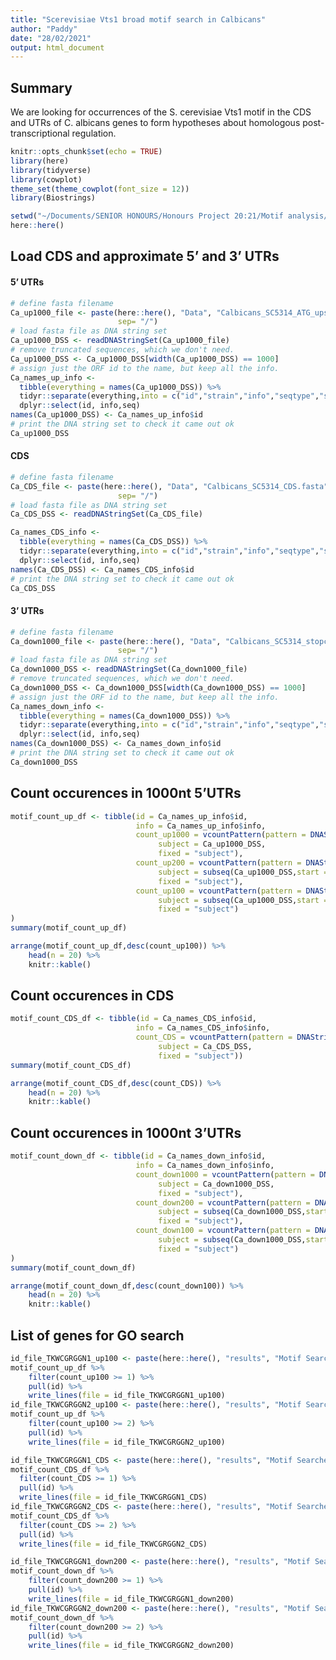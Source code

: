 ```yaml
---
title: "Scerevisiae Vts1 broad motif search in Calbicans"
author: "Paddy"
date: "28/02/2021"
output: html_document
---
```

## Summary
We are looking for occurrences of the S. cerevisiae Vts1 motif in the CDS and UTRs of C. albicans genes to form hypotheses about homologous post-transcriptional regulation.


```r
knitr::opts_chunk$set(echo = TRUE)
library(here)
library(tidyverse)
library(cowplot)
theme_set(theme_cowplot(font_size = 12))
library(Biostrings)
```

```r
setwd("~/Documents/SENIOR HONOURS/Honours Project 20:21/Motif analysis/Scerevisiae_RBP_motifs_Calbicans/src/")
here::here() 
```
## Load CDS and approximate 5' and 3' UTRs
#### 5' UTRs
```r
# define fasta filename
Ca_up1000_file <- paste(here::here(), "Data", "Calbicans_SC5314_ATG_upstream_1000nt.fasta",
                        sep= "/")
# load fasta file as DNA string set
Ca_up1000_DSS <- readDNAStringSet(Ca_up1000_file)
# remove truncated sequences, which we don't need.
Ca_up1000_DSS <- Ca_up1000_DSS[width(Ca_up1000_DSS) == 1000]
# assign just the ORF id to the name, but keep all the info. 
Ca_names_up_info <- 
  tibble(everything = names(Ca_up1000_DSS)) %>%
  tidyr::separate(everything,into = c("id","strain","info","seqtype","seq","length"), sep = " \\| ") %>%
  dplyr::select(id, info,seq)
names(Ca_up1000_DSS) <- Ca_names_up_info$id
# print the DNA string set to check it came out ok
Ca_up1000_DSS
```
#### CDS
```r
# define fasta filename
Ca_CDS_file <- paste(here::here(), "Data", "Calbicans_SC5314_CDS.fasta",
                        sep= "/")
# load fasta file as DNA string set
Ca_CDS_DSS <- readDNAStringSet(Ca_CDS_file)

Ca_names_CDS_info <- 
  tibble(everything = names(Ca_CDS_DSS)) %>% 
  tidyr::separate(everything,into = c("id","strain","info","seqtype","seq","length"), sep = " \\| ") %>%
  dplyr::select(id, info,seq)
names(Ca_CDS_DSS) <- Ca_names_CDS_info$id
# print the DNA string set to check it came out ok
Ca_CDS_DSS
```
#### 3' UTRs
```r
# define fasta filename
Ca_down1000_file <- paste(here::here(), "Data", "Calbicans_SC5314_stopcodon_downstream_1000nt.fasta",
                        sep= "/")
# load fasta file as DNA string set
Ca_down1000_DSS <- readDNAStringSet(Ca_down1000_file)
# remove truncated sequences, which we don't need.
Ca_down1000_DSS <- Ca_down1000_DSS[width(Ca_down1000_DSS) == 1000]
# assign just the ORF id to the name, but keep all the info. 
Ca_names_down_info <- 
  tibble(everything = names(Ca_down1000_DSS)) %>%
  tidyr::separate(everything,into = c("id","strain","info","seqtype","seq","length"), sep = " \\| ") %>%
  dplyr::select(id, info,seq)
names(Ca_down1000_DSS) <- Ca_names_down_info$id
# print the DNA string set to check it came out ok
Ca_down1000_DSS
```

## Count occurences in 1000nt 5'UTRs
```r
motif_count_up_df <- tibble(id = Ca_names_up_info$id,
                            info = Ca_names_up_info$info,
                            count_up1000 = vcountPattern(pattern = DNAString("TKWCGRGGN"),
                                 subject = Ca_up1000_DSS,
                                 fixed = "subject"),
                            count_up200 = vcountPattern(pattern = DNAString("TKWCGRGGN"),
                                 subject = subseq(Ca_up1000_DSS,start = 801L, end = 1000L),
                                 fixed = "subject"),
                            count_up100 = vcountPattern(pattern = DNAString("TKWCGRGGN"),
                                 subject = subseq(Ca_up1000_DSS,start = 901L, end = 1000L),
                                 fixed = "subject")
)
summary(motif_count_up_df)
```
```r
arrange(motif_count_up_df,desc(count_up100)) %>%
    head(n = 20) %>%
    knitr::kable()
```

## Count occurences in CDS
```r
motif_count_CDS_df <- tibble(id = Ca_names_CDS_info$id,
                            info = Ca_names_CDS_info$info,
                            count_CDS = vcountPattern(pattern = DNAString("TKWCGRGGN"),
                                 subject = Ca_CDS_DSS,
                                 fixed = "subject"))
summary(motif_count_CDS_df)
```
```r
arrange(motif_count_CDS_df,desc(count_CDS)) %>%
    head(n = 20) %>%
    knitr::kable()
```

## Count occurences in 1000nt 3'UTRs
```r
motif_count_down_df <- tibble(id = Ca_names_down_info$id,
                            info = Ca_names_down_info$info,
                            count_down1000 = vcountPattern(pattern = DNAString("TKWCGRGGN"),
                                 subject = Ca_down1000_DSS,
                                 fixed = "subject"),
                            count_down200 = vcountPattern(pattern = DNAString("TKWCGRGGN"),
                                 subject = subseq(Ca_down1000_DSS,start = 1L, end = 200L),
                                 fixed = "subject"),
                            count_down100 = vcountPattern(pattern = DNAString("TKWCGRGGN"),
                                 subject = subseq(Ca_down1000_DSS,start = 1L, end = 100L),
                                 fixed = "subject")
)
summary(motif_count_down_df)
```
```r
arrange(motif_count_down_df,desc(count_down100)) %>%
    head(n = 20) %>%
    knitr::kable()
```

## List of genes for GO search

```r
id_file_TKWCGRGGN1_up100 <- paste(here::here(), "results", "Motif Searches", "Vts1", "Ca_id_list_TKWCGRGGN1_up100.txt", sep = "/")
motif_count_up_df %>%
    filter(count_up100 >= 1) %>%
    pull(id) %>%
    write_lines(file = id_file_TKWCGRGGN1_up100)
id_file_TKWCGRGGN2_up100 <- paste(here::here(), "results", "Motif Searches", "Vts1", "Ca_id_list_TKWCGRGGN2_up100.txt", sep = "/")
motif_count_up_df %>%
    filter(count_up100 >= 2) %>%
    pull(id) %>%
    write_lines(file = id_file_TKWCGRGGN2_up100)
```
```r
id_file_TKWCGRGGN1_CDS <- paste(here::here(), "results", "Motif Searches", "Vts1", "Ca_id_list_TKWCGRGGN1_CDS.txt", sep = "/")
motif_count_CDS_df %>% 
  filter(count_CDS >= 1) %>% 
  pull(id) %>% 
  write_lines(file = id_file_TKWCGRGGN1_CDS)
id_file_TKWCGRGGN2_CDS <- paste(here::here(), "results", "Motif Searches", "Vts1", "Ca_id_list_TKWCGRGGN2_CDS.txt", sep = "/")
motif_count_CDS_df %>% 
  filter(count_CDS >= 2) %>% 
  pull(id) %>%
  write_lines(file = id_file_TKWCGRGGN2_CDS)
```
```r
id_file_TKWCGRGGN1_down200 <- paste(here::here(), "results", "Motif Searches", "Vts1", "Ca_id_list_TKWCGRGGN1_down200.txt", sep = "/")
motif_count_down_df %>%
    filter(count_down200 >= 1) %>%
    pull(id) %>%
    write_lines(file = id_file_TKWCGRGGN1_down200)
id_file_TKWCGRGGN2_down200 <- paste(here::here(), "results", "Motif Searches", "Vts1", "Ca_id_list_TKWCGRGGN2_down200.txt", sep = "/")
motif_count_down_df %>%
    filter(count_down200 >= 2) %>%
    pull(id) %>%
    write_lines(file = id_file_TKWCGRGGN2_down200)
```
